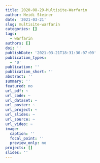 ```yaml
---
title: 2020-08-29-Multisite-Warfarin
author: Heidi Steiner
date: '2021-03-21'
slug: multisite-warfarin
categories: []
tags:
  - warfarin
authors: []
doi: ''
publishDate: '2021-03-21T18:31:30-07:00'
publication_types:
  - '0'
publication: ''
publication_short: ''
abstract: ''
summary: ''
featured: no
url_pdf: ~
url_code: ~
url_dataset: ~
url_poster: ~
url_project: ~
url_slides: ~
url_source: ~
url_video: ~
image:
  caption: ''
  focal_point: ''
  preview_only: no
projects: []
slides: ''
---
```

